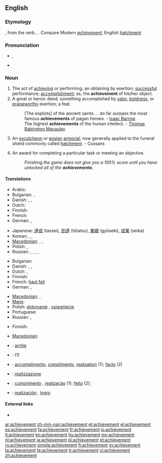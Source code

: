 ==English==
{{webster 1913}}

===Etymology===
{{etyl|fro}} {{term|achevement|lang=fro}}, from the verb {{term|achever|lang=fro}}, {{term|achiever||to finish|lang=fro}}. Compare Modern {{etyl|fr|-}} ''[[achèvement]]'', English [[hatchment]]

===Pronunciation===
* {{IPA|/əˈtʃiːvmənt/}}, {{SAMPA|/@"tSi:vm@nt/}}
* {{audio|en-us-achievement.ogg|Audio (US)}}

===Noun===
{{en-noun}}

# The act of [[achieving]] or performing; an obtaining by exertion; [[successful]] performance; [[accomplishment]]; as, the '''achievement''' of his/her object.
# A great or heroic deed; something accomplished by [[valor]], [[boldness]], or [[praiseworthy]] exertion; a feat.
#: [The exploits] of the ancient saints ... do far surpass the most famous '''achievements''' of pagan heroes. - [[w:Isaac Barrow|Isaac Barrow]]
#: The highest '''achievements''' of the human intellect. - [[w:Thomas Babington Macaulay|Thomas Babington Macaulay]]
# {{heraldry}} An [[escutcheon]] or [[ensign]] [[armorial]]; now generally applied to the funeral shield commonly called [[hatchment]]. - Cussans
# {{video games}} An award for completing a particular task or meeting an objective.
#: ''Finishing the game does not give you a 100% score until you have unlocked all of the '''achievements'''.''

====Translations====
{{trans-top|act of achieving or performing}}
* Arabic: {{t|ar|إنجاز}}
* Bulgarian: {{t|bg|постижение}},  {{t|bg|изпълнение}}
* Danish: {{t|da|udførelse|c}}, {{t|da|præstation|c}}, {{t|da|resultat|n}}
* Dutch: {{t+|nl|prestatie}}
* Finnish: {{t+|fi|saavutus}}
* French: {{t+|fr|réalisation|f}}
* German: {{t|de|Errungenschaft|f}}, {{t|de|Vollendung|f}}
{{trans-mid}}
* Japanese: [[達成]] (tassei), [[到達]] (tōtatsu), [[業績]] (gyōseki), [[成果]] (seika)
* Korean: {{t+|ko|달성|sc=Hang}},  {{t|ko|업적|sc=Hang}},  {{t|ko|성과|sc=Hang}}
* [[Macedonian]]: {{t|mk|достигнување|n|tr=dostignúvanje}},  {{t|mk|постигнување|f|tr=postignúvanje}},  {{t-|mk|успех|m|tr=úspeh}}
* Polish: {{t+|pl|dokonanie|n}}, {{t+|pl|osiągnięcie|n}}
* Russian: {{t+|ru|достижение|n|tr=dostižénije}}, {{t+|ru|успех|m|tr=usp'éχ}}, {{t|ru|свершение|n|tr=sv'eršénije}}, {{t+|ru|выполнение|n|tr=vypoln'énije}}, {{t|ru|исполнение|n|tr=ispoln'énije}}
{{trans-bottom}}

{{trans-top|great or heroic deed}}
* Bulgarian: {{t+|bg|подвиг}}
* Danish: {{t|da|bedrift|c}}, {{t|da|præstation|c}}, {{t|da|resultat|n}}
* Dutch: {{t+|nl|prestatie|f}}, {{t+|nl|verwezenlijking|f}}
* Finnish: {{t+|fi|saavutus}}
* French: [[haut fait]] {{m}}
* German: {{t|de|Errungenschaft|f}}, {{t|de|Vollendung|f}}
{{trans-mid}}
* [[Macedonian]]: {{t-|mk|подвиг|m|tr=pódvig}},  {{t-|mk|дело|n|tr=délo}}
* [[Manx]]: {{t|gv|ard-nhee}}
* Polish: [[dokonanie]] {{n}}, [[osiągnięcie]] {{n}}
* Portuguese: {{t+|pt|feito|m}}
* Russian: {{t+|ru|подвиг|m|tr=pódvig}}, {{t|ru|свершение|n|tr=sv'eršénije}}
{{trans-bottom}}

{{trans-top|heraldry: escutcheon}}
* Finnish: {{t-|fi|vaakunakilpi}}
{{trans-mid}}
* [[Macedonian]]: {{t|mk|достигнување|n|tr=dostignúvanje}}
{{trans-bottom}}

{{checktrans-top|}}
* {{ttbc|sq}}: [[arritje]]
* {{ttbc|Hebrew}}: {{t|he|הישג|m|tr=Hey'sseg}} (1)
* {{ttbc|Interlingua}}: [[accomplimento]], [[complimento]], [[realisation]] (1); [[facto]] (2)
{{trans-mid}}
* {{ttbc|it}}: [[realizzazione]] {{f}}
* {{ttbc|pt}}: [[cumprimento]] {{m}}, [[realização]] {{f}} (1); [[feito]] {{m}} (2);
* {{ttbc|es}}: [[realización]] {{f}}, [[logro]] {{m}}
{{trans-bottom}}

====External links====
* {{R:Webster 1913}}

[[ar:achievement]]
[[zh-min-nan:achievement]]
[[et:achievement]]
[[el:achievement]]
[[es:achievement]]
[[fa:achievement]]
[[fr:achievement]]
[[io:achievement]]
[[it:achievement]]
[[kn:achievement]]
[[hu:achievement]]
[[my:achievement]]
[[nl:achievement]]
[[ja:achievement]]
[[pl:achievement]]
[[pt:achievement]]
[[ru:achievement]]
[[simple:achievement]]
[[fi:achievement]]
[[sv:achievement]]
[[ta:achievement]]
[[te:achievement]]
[[tr:achievement]]
[[vi:achievement]]
[[zh:achievement]]